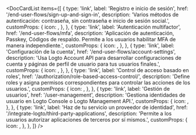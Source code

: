 
<DocCardList
  items={[
    {
      type: 'link',
      label: 'Registro e inicio de sesión',
      href: '/end-user-flows/sign-up-and-sign-in',
      description:
        'Varios métodos de autenticación: contraseña, sin contraseña e inicio de sesión social.',
      customProps: {
        icon: <SignInIcon />,
      },
    },
    {
      type: 'link',
      label: 'Autenticación multifactor',
      href: '/end-user-flows/mfa',
      description:
        'Aplicación de autenticación, Passkey, Códigos de respaldo. Permite a los usuarios habilitar MFA de manera independiente.',
      customProps: {
        icon: <LockIcon />,
      },
    },
    {
      type: 'link',
      label: 'Configuración de la cuenta',
      href: '/end-user-flows/account-settings',
      description:
        'Usa Logto Account API para desarrollar configuraciones de cuenta y páginas de perfil de usuario para tus usuarios finales.',
      customProps: {
        icon: <GearIcon />,
      },
    },
    {
      type: 'link',
      label: 'Control de acceso basado en roles',
      href: '/authorization/role-based-access-control/',
      description:
        'Define roles y asigna permisos correspondientes para controlar las acciones de los usuarios.',
      customProps: {
        icon: <AuthorizationIcon />,
      },
    },
    {
      type: 'link',
      label: 'Gestión de usuarios',
      href: '/user-management',
      description: 'Gestiona identidades de usuario en Logto Console o Logto Management API.',
      customProps: {
        icon: <UserManagementIcon />,
      },
    },
    {
      type: 'link',
      label: 'Haz de tu servicio un proveedor de identidad',
      href: '/integrate-logto/third-party-applications',
      description: 'Permite a los usuarios autorizar aplicaciones de terceros por sí mismos.',
      customProps: {
        icon: <SecurityIcon />,
      },
    },
  ]}
/>
